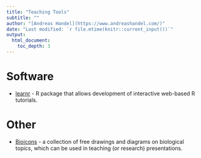 ```yaml
---
title: "Teaching Tools"
subtitle: ""
author: "[Andreas Handel](https://www.andreashandel.com/)"
date: "Last modified: `r file.mtime(knitr::current_input())`"
output: 
  html_document:
    toc_depth: 3
---
```




# Software

* [learnr](https://rstudio.github.io/learnr/) - R package that allows development of interactive web-based R tutorials.


# Other

* [Bioicons](https://bioicons.com/) - a collection of free drawings and diagrams on biological topics, which can be used in teaching (or research) presentations.
